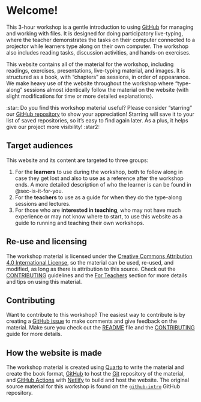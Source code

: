 # Welcome!

This 3-hour workshop is a gentle introduction to using [GitHub](https://github.com/) for
managing and working with files. It is designed for doing participatory
live-typing, where the teacher demonstrates the tasks on their
computer connected to a projector while learners type along on their own
computer. The workshop also includes reading tasks, discussion
activities, and hands-on exercises.

This website contains all of the material for the workshop, including
readings, exercises, presentations, live-typing material, and images. It
is structured as a book, with "chapters" as sessions, in order of
appearance. We make heavy use of the website throughout the workshop where
"type-along" sessions almost identically follow the material on the
website (with slight modifications for time or more detailed
explanations).

<!-- TODO: Convert this into an includes snippet? -->

::: {.callout-tip appearance="minimal"}
:star: Do you find this workshop material useful? Please consider
"starring" our [GitHub
repository](https://github.com/rostools/github-intro/) to show your
appreciation! Starring will save it to your list of saved repositories,
so it’s easy to find again later. As a plus, it helps give our project
more visibility! :star2:
:::

## Target audiences

This website and its content are targeted to three groups:

1.  For the **learners** to use during the workshop, both to follow along
    in case they get lost and also to use as a reference after the
    workshop ends. A more detailed description of who the learner is can
    be found in @sec-is-it-for-you.
2.  For the **teachers** to use as a guide for when they do the
    type-along sessions and lectures.
3.  For those who are **interested in teaching**, who may not have much
    experience or may not know where to start, to use this website as a
    guide to running and teaching their own workshops.

## Re-use and licensing

The workshop material is licensed under the [Creative Commons Attribution
4.0 International
License](https://creativecommons.org/licenses/by/4.0/), so the material
can be used, re-used, and modified, as long as there is attribution to
this source. Check out the
[CONTRIBUTING](https://github.com/rostools/github-intro/blob/main/CONTRIBUTING.md)
guidelines and the [For Teachers](/appendix/for-teachers.qmd)
section for more details and tips on using this material.

## Contributing

Want to contribute to this workshop? The easiest way to
contribute is by creating a [GitHub
issue](https://github.com/rostools/github-intro/issues/new) to make
comments and give feedback on the material. Make sure you check out the
[README](https://github.com/rostools/github-intro/blob/main/README.md)
file and the
[CONTRIBUTING](https://github.com/rostools/github-intro/blob/main/CONTRIBUTING.md)
guide for more details.

## How the website is made

The workshop material is created using [Quarto](https://quarto.org) to
write the material and create the book format,
[GitHub](https://github.com/) to host the [Git](https://git-scm.com/)
repository of the material, and [GitHub
Actions](https://github.com/features/actions) with
[Netlify](https://www.netlify.com/) to build and host the website. The
original source material for this workshop is found on the
[`github-intro`](https://github.com/rostools/github-intro) GitHub
repository.
